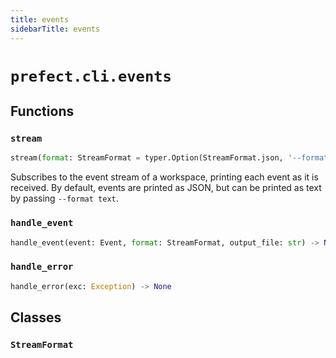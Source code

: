 ```yaml
---
title: events
sidebarTitle: events
---
```


# `prefect.cli.events`

## Functions

### `stream` <sup><a href="https://github.com/PrefectHQ/prefect/blob/main/src/prefect/cli/events.py#L28" target="_blank"><Icon icon="github" style="width: 14px; height: 14px;" /></a></sup>

```python
stream(format: StreamFormat = typer.Option(StreamFormat.json, '--format', help='Output format (json or text)'), output_file: str = typer.Option(None, '--output-file', help='File to write events to'), account: bool = typer.Option(False, '--account', help='Stream events for entire account, including audit logs'), run_once: bool = typer.Option(False, '--run-once', help='Stream only one event'))
```


Subscribes to the event stream of a workspace, printing each event
as it is received. By default, events are printed as JSON, but can be
printed as text by passing `--format text`.


### `handle_event` <sup><a href="https://github.com/PrefectHQ/prefect/blob/main/src/prefect/cli/events.py#L63" target="_blank"><Icon icon="github" style="width: 14px; height: 14px;" /></a></sup>

```python
handle_event(event: Event, format: StreamFormat, output_file: str) -> None
```

### `handle_error` <sup><a href="https://github.com/PrefectHQ/prefect/blob/main/src/prefect/cli/events.py#L77" target="_blank"><Icon icon="github" style="width: 14px; height: 14px;" /></a></sup>

```python
handle_error(exc: Exception) -> None
```

## Classes

### `StreamFormat` <sup><a href="https://github.com/PrefectHQ/prefect/blob/main/src/prefect/cli/events.py#L22" target="_blank"><Icon icon="github" style="width: 14px; height: 14px;" /></a></sup>
